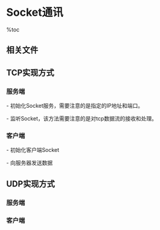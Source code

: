 = Socket通讯 =

%toc

== 相关文件 ==
{{{class="brush:java"
import java.io.InputStream;
import java.io.OutputStream;
import java.net.InetAddress;
import java.net.ServerSocket;
import java.net.Socket;
}}}

== TCP实现方式 ==
{{http:pic/socket_tcp.jpg}}

=== 服务端 ===
- 初始化Socket服务，需要注意的是指定的IP地址和端口。
{{{class="brush:java"
private void setUp() {
    try {
        // 根据IP地址构建InetAddress对象
        InetAddress address = InetAddress.getByName(mLocalAddress);
        // 创建ServerSocket对象，并绑定指定的IP和端口
        mSocket = new ServerSocket(mLocalPort, 10, address);
    } catch (Exception e) {
        // catch e
    }
}
}}}

- 监听Socket，该方法需要注意的是对tcp数据流的接收和处理。
{{{class="brush:java"
public void listenToCommand() {
    Socket client = null;
    InputStream is = null;

    byte buffer[];
    String event = "";

    try {
        // 以循环模式监听客户端请求
        while (!mQuit) {
            if (mSocket != null) {
                // 监听客户端请求
                client = mSocket.accept();
                // 获取输入流
                is = client.getInputStream();
                // 这里的BUFFER_SIZE需要指定足够的大小，
                // 以满足缓冲区的处理。
                buffer = new byte[BUFFER_SIZE];

                int count = 0;
                int start = 0;
                while (true) {
                    count = is.read(buffer, start, BUFFER_SIZE - start);
                    if (count < 0) {
                        break;
                    }

                    // 每读取一次数据，就将该数据大小加上start。
                    // 因为如果不匹配协议字符串，start值将变成
                    // 上一次未处理数据的字节数
                    count += start;
                    // 这里将start置0，以便在后面处理已接收的数据
                    start = 0;

                    for (int i = 0; i < count; i++) {
                        // 此处根据\r\n结尾的标识来解析协议字符串
                        if ((buffer[i] == '\r') && (i + 1 < count)
                                && (buffer[i + 1] == '\n')) {
                            event = new String(buffer, start, i - start);
                            
                            // 获取到event事件后，做处理
                            // ......
                            // 如果找到可用的字串，则更新start标志
                            // 接下来的数据不会覆盖未处理的数据，
                            // start值用来记录未处理数据的起始位置。
                            start = i + 1;
                        }
                    }

                    // start != count 表示还有未处理的数据，
                    // 因此需要做数据的拷贝动作。
                    if (start != count) {
                        final int remaining = BUFFER_SIZE - start;
                        System.arraycopy(buffer, start, buffer, 0,
                                remaining);
                        // 这里将start更新为未处理数据的大小
                        start = remaining;
                    } else {
                        // 如果接收到的数据正好处理完而没有剩余，
                        // 就将start值恢复为0，并且不用做数据拷贝。
                        start = 0;
                    }
                }
            }
        }
    } catch (Exception e) {
        e.printStackTrace();
    } finally {
        // 在finally块中做释放处理
        synchronized (this) {
            if (is != null) {
                try {
                    is.close();
                } catch (IOException e) {
                }
                is = null;
            }
        }

        try {
            if (client != null) {
                client.close();
            }
        } catch (IOException ex) {
        }
    }
}
}}}

=== 客户端 ===
- 初始化客户端Socket
{{{class="brush:java"
private void setUp() {
    try {
        // 创建连接远程服务器的Socket对象
        mSocket = new Socket(mRemoteAddress, mRemotePort);
        // 设置超时时间
        mSocket.setSoTimeout(10000);

        if (mSocket != null) {
            // 获取输出流对象
            mOutputStream = mSocket.getOutputStream();
        }
    } catch (Exception e) {
        e.printStackTrace();
    }
}
}}}

- 向服务器发送数据
{{{class="brush:java"
public void transformCommand(byte[] buffer) {
    try {
        if (mOutputStream != null) {
            mOutputStream.write(buffer);
            mOutputStream.flush();
        }
    } catch (IOException e) {
        e.printStackTrace();
    }
}
}}}

== UDP实现方式 ==
=== 服务端 ===
{{{class="brush:java"
// 创建一个DatagramSocket对象，并指定监听的端口号
DatagramSocket socket = new DatagramSocket(4567);
byte data [] = new byte[1024];

// 创建一个空的DatagramPacket对象
DatagramPacket packet = new DatagramPacket(data,data.length);

// 使用receive方法接收客户端所发送的数据，
// 如果客户端没有发送数据，该进程就停滞在这里
socket.receive(packet);
String result = new String(packet.getData(),packet.getOffset(), packet.getLength());
System.out.println("result--->" + result);
}}}

=== 客户端 ===
{{{class="brush:java"
try {
    // 首先创建一个DatagramSocket对象
    DatagramSocket socket = new DatagramSocket(4567);

    // 创建一个InetAddree
    InetAddress serverAddress = InetAddress.getByName("192.168.1.104");

    String str = "hello";  //这是要传输的数据
    byte data [] = str.getBytes();  //把传输内容分解成字节

    // 创建一个DatagramPacket对象，并指定要指定这个数据包发送到
    // 网络当中的哪个地址，以及端口号

    DatagramPacket packet = new DatagramPacket(data,data.length,serverAddress,4567);

    // 调用socket对象的send方法，发送数据
    socket.send(packet);

} catch (Exception e) {
    e.printStackTrace();
}
}}}
